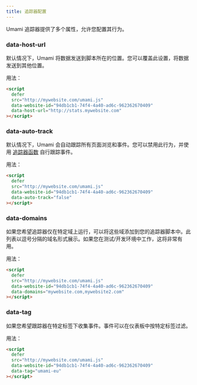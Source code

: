 ```yaml
---
title: 追踪器配置
---
```


Umami 追踪器提供了多个属性，允许您配置其行为。

### data-host-url

默认情况下，Umami 将数据发送到脚本所在的位置。您可以覆盖此设置，将数据发送到其他位置。

用法：

```html
<script
  defer
  src="http://mywebsite.com/umami.js"
  data-website-id="94db1cb1-74f4-4a40-ad6c-962362670409"
  data-host-url="http://stats.mywebsite.com"
></script>
```

### data-auto-track

默认情况下，Umami 会自动跟踪所有页面浏览和事件。您可以禁用此行为，并使用 [追踪器函数](/docs/tracker-functions) 自行跟踪事件。

用法：

```html
<script
  defer
  src="http://mywebsite.com/umami.js"
  data-website-id="94db1cb1-74f4-4a40-ad6c-962362670409"
  data-auto-track="false"
></script>
```

### data-domains

如果您希望追踪器仅在特定域上运行，可以将这些域添加到您的追踪器脚本中。此列表以逗号分隔的域名形式展示。如果您在测试/开发环境中工作，这将非常有用。

用法：

```html
<script
  defer
  src="http://mywebsite.com/umami.js"
  data-website-id="94db1cb1-74f4-4a40-ad6c-962362670409"
  data-domains="mywebsite.com,mywebsite2.com"
></script>
```

### data-tag

如果您希望跟踪器在特定标签下收集事件。事件可以在仪表板中按特定标签过滤。

用法：

```html
<script
  defer
  src="http://mywebsite.com/umami.js"
  data-website-id="94db1cb1-74f4-4a40-ad6c-962362670409"
  data-tag="umami-eu"
></script>
```